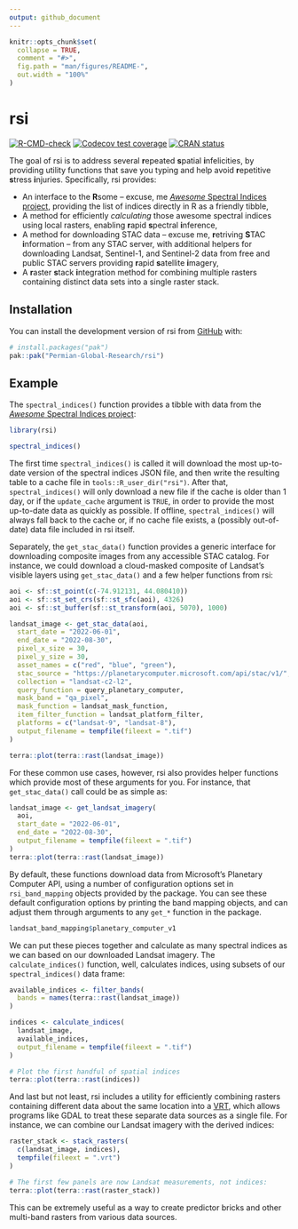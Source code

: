 ```yaml
---
output: github_document
---
```


<!-- README.md is generated from README.Rmd. Please edit that file -->

```r
knitr::opts_chunk$set(
  collapse = TRUE,
  comment = "#>",
  fig.path = "man/figures/README-",
  out.width = "100%"
)
```

# rsi

<!-- badges: start -->
[![R-CMD-check](https://github.com/Permian-Global-Research/rsi/actions/workflows/R-CMD-check.yaml/badge.svg)](https://github.com/Permian-Global-Research/rsi/actions/workflows/R-CMD-check.yaml)
[![Codecov test coverage](https://codecov.io/gh/Permian-Global-Research/rsi/branch/main/graph/badge.svg)](https://app.codecov.io/gh/Permian-Global-Research/rsi?branch=main)
[![CRAN status](https://www.r-pkg.org/badges/version/rsi)](https://CRAN.R-project.org/package=rsi)
<!-- badges: end -->

The goal of rsi is to address several **r**epeated **s**patial **i**nfelicities, by providing utility functions that save you typing and help avoid **r**epetitive **s**tress **i**njuries. Specifically, rsi provides:

+ An interface to the **R**some -- excuse, me [_Awesome_ Spectral Indices project](https://github.com/awesome-spectral-indices/awesome-spectral-indices), providing the list of indices directly in R as a friendly tibble,
+ A method for efficiently _calculating_ those awesome spectral indices using local rasters, enabling **r**apid **s**pectral **i**nference,
+ A method for downloading STAC data -- excuse me, **r**etriving **S**TAC **i**nformation -- from any STAC server, with additional helpers for downloading Landsat, Sentinel-1, and Sentinel-2 data from free and public STAC servers providing **r**apid **s**atellite **i**magery, 
+ A **r**aster **s**tack **i**ntegration method for combining multiple rasters containing distinct data sets into a single raster stack.

## Installation

You can install the development version of rsi from [GitHub](https://github.com/) with:

``` r
# install.packages("pak")
pak::pak("Permian-Global-Research/rsi")
```

## Example

The `spectral_indices()` function provides a tibble with data from the [_Awesome_ Spectral Indices project](https://github.com/awesome-spectral-indices/awesome-spectral-indices):

```r
library(rsi)

spectral_indices()
```

The first time `spectral_indices()` is called it will download the most up-to-date version of the spectral indices JSON file, and then write the resulting table to a cache file in `tools::R_user_dir("rsi")`. After that, `spectral_indices()` will only download a new file if the cache is older than 1 day, or if the `update_cache` argument is `TRUE`, in order to provide the most up-to-date data as quickly as possible. If offline, `spectral_indices()` will always fall back to the cache or, if no cache file exists, a (possibly out-of-date) data file included in rsi itself.

Separately, the `get_stac_data()` function provides a generic interface for downloading composite images from any accessible STAC catalog. For instance, we could download a cloud-masked composite of Landsat's visible layers using `get_stac_data()` and a few helper functions from rsi:

```r
aoi <- sf::st_point(c(-74.912131, 44.080410))
aoi <- sf::st_set_crs(sf::st_sfc(aoi), 4326)
aoi <- sf::st_buffer(sf::st_transform(aoi, 5070), 1000)

landsat_image <- get_stac_data(aoi,
  start_date = "2022-06-01",
  end_date = "2022-08-30",
  pixel_x_size = 30,
  pixel_y_size = 30,
  asset_names = c("red", "blue", "green"),
  stac_source = "https://planetarycomputer.microsoft.com/api/stac/v1/",
  collection = "landsat-c2-l2",
  query_function = query_planetary_computer,
  mask_band = "qa_pixel",
  mask_function = landsat_mask_function,
  item_filter_function = landsat_platform_filter,
  platforms = c("landsat-9", "landsat-8"),
  output_filename = tempfile(fileext = ".tif")
)

terra::plot(terra::rast(landsat_image))
```

For these common use cases, however, rsi also provides helper functions which
provide most of these arguments for you. For instance, that `get_stac_data()`
call could be as simple as:

```r
landsat_image <- get_landsat_imagery(
  aoi,
  start_date = "2022-06-01",
  end_date = "2022-08-30",
  output_filename = tempfile(fileext = ".tif")
)
terra::plot(terra::rast(landsat_image))
```

By default, these functions download data from Microsoft's Planetary Computer
API, using a number of configuration options set in `rsi_band_mapping` objects
provided by the package. You can see these default configuration options by 
printing the band mapping objects, and can adjust them through arguments
to any `get_*` function in the package.

```r
landsat_band_mapping$planetary_computer_v1
```

We can put these pieces together and calculate as many spectral indices as we can based on our downloaded Landsat imagery. The `calculate_indices()` function, well, calculates indices, using subsets of our `spectral_indices()` data frame:

```r
available_indices <- filter_bands(
  bands = names(terra::rast(landsat_image))
)

indices <- calculate_indices(
  landsat_image, 
  available_indices,
  output_filename = tempfile(fileext = ".tif")
)

# Plot the first handful of spatial indices
terra::plot(terra::rast(indices))
```

And last but not least, rsi includes a utility for efficiently combining rasters containing different data about the same location into a [VRT](https://gdal.org/drivers/raster/vrt.html), which allows programs like GDAL to treat these separate data sources as a single file. For instance, we can combine our Landsat imagery with the derived indices:

```r
raster_stack <- stack_rasters(
  c(landsat_image, indices), 
  tempfile(fileext = ".vrt")
)

# The first few panels are now Landsat measurements, not indices:
terra::plot(terra::rast(raster_stack))
```

This can be extremely useful as a way to create predictor bricks and other multi-band rasters from various data sources.
